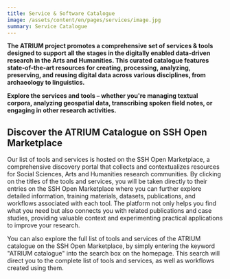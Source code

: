 ```yaml
---
title: Service & Software Catalogue
image: /assets/content/en/pages/services/image.jpg
summary: Service Catalogue
---
```

**The ATRIUM project promotes a comprehensive set of services & tools designed to support all the stages in the digitally enabled data-driven research in the Arts and Humanities. This curated catalogue features state-of-the-art resources for creating, processing, analyzing, preserving, and reusing digital data across various disciplines, from archaeology to linguistics.**

**Explore the services and tools – whether you're managing textual corpora, analyzing geospatial data, transcribing spoken field notes, or engaging in other research activities.**

## Discover the ATRIUM Catalogue on SSH Open Marketplace

Our list of tools and services is hosted on the SSH Open Marketplace, a comprehensive discovery portal that collects and contextualizes resources for Social Sciences, Arts and Humanities research communities. By clicking on the titles of the tools and services, you will be taken directly to their entries on the SSH Open Marketplace where you can further explore detailed information, training materials, datasets, publications, and workflows associated with each tool. The platform not only helps you find what you need but also connects you with related publications and case studies, providing valuable context and experimenting practical applications to improve your research.

You can also explore the full list of tools and services of the ATRIUM catalogue on the SSH Open Marketplace, by simply entering the keyword "ATRIUM catalogue" into the search box on the homepage. This search will direct you to the complete list of tools and services, as well as workflows created using them.
